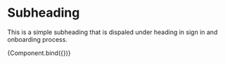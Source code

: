 
<Meta title="Elements/Subheading" component={Subheading} />

# Subheading

This is a simple subheading that is dispaled under heading in sign in and onboarding process.


<Canvas>
  <Story
    name="Subheading"
    args={{
      text: "Join other companies that care about employees and their health.",
    }}
  >
    {Component.bind({})}
  </Story>
</Canvas>
